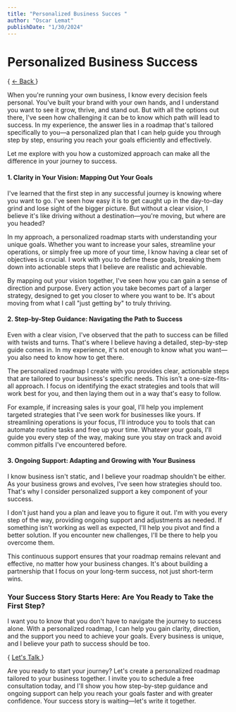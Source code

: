 ```yaml
---
title: "Personalized Business Succes "
author: "Oscar Lemat"
publishDate: "1/30/2024"
---
```



#  Personalized Business Success  

{ <a href="/blogs"> ← Back </a> }


When you're running your own business, I know every decision feels personal. You've built your brand with your own hands, and I understand you want to see it grow, thrive, and stand out. But with all the options out there, I've seen how challenging it can be to know which path will lead to success. In my experience, the answer lies in a roadmap that's tailored specifically to you—a personalized plan that I can help guide you through step by step, ensuring you reach your goals efficiently and effectively.

Let me explore with you how a customized approach can make all the difference in your journey to success.

#### **1. Clarity in Your Vision: Mapping Out Your Goals**

I've learned that the first step in any successful journey is knowing where you want to go. I've seen how easy it is to get caught up in the day-to-day grind and lose sight of the bigger picture. But without a clear vision, I believe it's like driving without a destination—you're moving, but where are you headed?

In my approach, a personalized roadmap starts with understanding your unique goals. Whether you want to increase your sales, streamline your operations, or simply free up more of your time, I know having a clear set of objectives is crucial. I work with you to define these goals, breaking them down into actionable steps that I believe are realistic and achievable.

By mapping out your vision together, I've seen how you can gain a sense of direction and purpose. Every action you take becomes part of a larger strategy, designed to get you closer to where you want to be. It's about moving from what I call "just getting by" to truly thriving.

#### **2. Step-by-Step Guidance: Navigating the Path to Success**

Even with a clear vision, I've observed that the path to success can be filled with twists and turns. That's where I believe having a detailed, step-by-step guide comes in. In my experience, it's not enough to know what you want—you also need to know how to get there.

The personalized roadmap I create with you provides clear, actionable steps that are tailored to your business's specific needs. This isn't a one-size-fits-all approach. I focus on identifying the exact strategies and tools that will work best for you, and then laying them out in a way that's easy to follow.

For example, if increasing sales is your goal, I'll help you implement targeted strategies that I've seen work for businesses like yours. If streamlining operations is your focus, I'll introduce you to tools that can automate routine tasks and free up your time. Whatever your goals, I'll guide you every step of the way, making sure you stay on track and avoid common pitfalls I've encountered before.

#### **3. Ongoing Support: Adapting and Growing with Your Business**

I know business isn't static, and I believe your roadmap shouldn't be either. As your business grows and evolves, I've seen how strategies should too. That's why I consider personalized support a key component of your success.

I don't just hand you a plan and leave you to figure it out. I'm with you every step of the way, providing ongoing support and adjustments as needed. If something isn't working as well as expected, I'll help you pivot and find a better solution. If you encounter new challenges, I'll be there to help you overcome them.

This continuous support ensures that your roadmap remains relevant and effective, no matter how your business changes. It's about building a partnership that I focus on your long-term success, not just short-term wins.

### **Your Success Story Starts Here: Are You Ready to Take the First Step?**

I want you to know that you don't have to navigate the journey to success alone. With a personalized roadmap, I can help you gain clarity, direction, and the support you need to achieve your goals. Every business is unique, and I believe your path to success should be too.

{ <a href="	https://wa.me/14493123765"> Let's Talk </a> }

Are you ready to start your journey? Let's create a personalized roadmap tailored to your business together. I invite you to schedule a free consultation today, and I'll show you how step-by-step guidance and ongoing support can help you reach your goals faster and with greater confidence. Your success story is waiting—let's write it together.